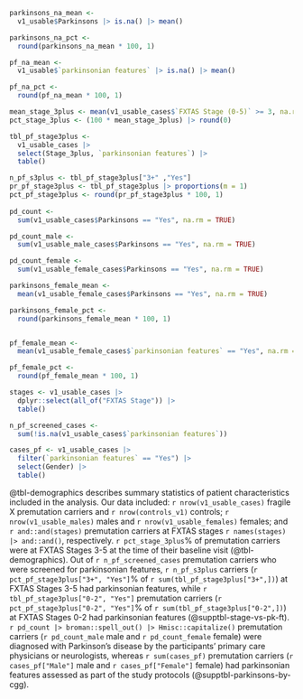 
```r
parkinsons_na_mean <-
  v1_usable$Parkinsons |> is.na() |> mean()

parkinsons_na_pct <-
  round(parkinsons_na_mean * 100, 1)

pf_na_mean <-
  v1_usable$`parkinsonian features` |> is.na() |> mean()

pf_na_pct <-
  round(pf_na_mean * 100, 1)

mean_stage_3plus <- mean(v1_usable_cases$`FXTAS Stage (0-5)` >= 3, na.rm = TRUE)
pct_stage_3plus <- (100 * mean_stage_3plus) |> round(0)

tbl_pf_stage3plus <- 
  v1_usable_cases |> 
  select(Stage_3plus, `parkinsonian features`) |> 
  table()

n_pf_s3plus <- tbl_pf_stage3plus["3+" ,"Yes"]
pr_pf_stage3plus <- tbl_pf_stage3plus |> proportions(m = 1)
pct_pf_stage3plus <- round(pr_pf_stage3plus * 100, 1)
  
pd_count <- 
  sum(v1_usable_cases$Parkinsons == "Yes", na.rm = TRUE)

pd_count_male <- 
  sum(v1_usable_male_cases$Parkinsons == "Yes", na.rm = TRUE)

pd_count_female <- 
  sum(v1_usable_female_cases$Parkinsons == "Yes", na.rm = TRUE)

parkinsons_female_mean <- 
  mean(v1_usable_female_cases$Parkinsons == "Yes", na.rm = TRUE)

parkinsons_female_pct <- 
  round(parkinsons_female_mean * 100, 1)


pf_female_mean <- 
  mean(v1_usable_female_cases$`parkinsonian features` == "Yes", na.rm = TRUE)

pf_female_pct <- 
  round(pf_female_mean * 100, 1)

stages <- v1_usable_cases |>
  dplyr::select(all_of("FXTAS Stage")) |>
  table()

n_pf_screened_cases <- 
  sum(!is.na(v1_usable_cases$`parkinsonian features`))

cases_pf <- v1_usable_cases |> 
  filter(`parkinsonian features` == "Yes") |> 
  select(Gender) |> 
  table()

```


@tbl-demographics describes summary statistics of patient characteristics
included in the analysis.
Our data included:
`r nrow(v1_usable_cases)` fragile X premutation carriers and
`r nrow(controls_v1)` controls;
`r nrow(v1_usable_males)` males and `r nrow(v1_usable_females)` females;
and `r and::and(stages)` premutation carriers at
FXTAS stages `r names(stages) |> and::and()`, respectively.
`r pct_stage_3plus`% of premutation carriers were at FXTAS Stages 3-5
at the time of their baseline visit (@tbl-demographics).
Out of `r n_pf_screened_cases` premutation carriers 
who were screened for parkinsonian features,
`r n_pf_s3plus` carriers
(`r pct_pf_stage3plus["3+", "Yes"]`% of `r sum(tbl_pf_stage3plus["3+",])`)
at FXTAS Stages 3-5 had parkinsonian features,
while `r tbl_pf_stage3plus["0-2", "Yes"]` premutation carriers
(`r pct_pf_stage3plus["0-2", "Yes"]`% of `r sum(tbl_pf_stage3plus["0-2",])`)
at FXTAS Stages 0-2 had parkinsonian features
(@supptbl-stage-vs-pk-ft).
`r pd_count |> broman::spell_out() |> Hmisc::capitalize()`
premutation carriers
(`r pd_count_male` male and `r pd_count_female` female)
were diagnosed with Parkinson's disease
by the participants' primary care physicians or neurologists,
whereas `r sum(cases_pf)` premutation carriers 
(`r cases_pf["Male"]` male and `r cases_pf["Female"]` female)
had parkinsonian features assessed as part of the study protocols
(@supptbl-parkinsons-by-cgg).
<!-- All nine participants with recorded Parkinson's disease diagnoses -->
<!-- also had parkinsonian features recorded. -->
